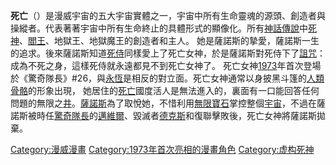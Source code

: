 {{expand|time=2015-04-17T07:21:01+00:00}}
{{unreferenced|time=2015-04-17T07:21:01+00:00}}
{{Infobox comics character
|image=
|caption=
|character_name=死亡<br>{{lang|en|Death}}
|publisher=[[漫威漫畫|漫威漫畫]]
|debut=《[[驚奇隊長_(漫威漫畫)|驚奇隊長]]》#26 (1973年6月)
|creators={{le|邁克·弗里德里希|Mike Friedrich}}<br />{{le|吉姆·史達林|Jim Starlin}}
|alliances=五大神
|partners=
|aliases=
|powers=無所不能<br>
無所不在<br>
無所不知<br>
}}

'''死亡'''（{{lang-en|Death}}）是漫威宇宙的五大宇宙實體之一，宇宙中所有生命靈魂的源頭、創造者與操縱者。代表著著宇宙中所有生命終止的具體形式的顯像化。所有[[神話|神話]][[傳說|傳說]]中[[死神|死神]]、[[閻王|閻王]]、地獄王、地獄魔王的創造者和主人。
她是薩諾斯的摯愛，薩諾斯一生的追求。後來薩諾斯知道[[死侍|死侍]]同樣愛上了死亡女神，於是薩諾斯對死侍下了[[詛咒|詛咒]]：成為不死之身，這樣死侍就永遠都見不到死亡女神了。
死亡女神[[1973|1973]]年首次登場於《驚奇隊長》#26，與[[永恆|永恆]]是相反的對立面。死亡女神通常以身披黑斗篷的[[人類|人類]][[骨骼|骨骼]]的形象出現，
她居住的[[死亡|死亡]]國度活人是無法進入的，裏面有一口能回答任何問題的無限之[[井|井]]。[[薩諾斯|薩諾斯]]為了取悅她，不惜利用[[無限寶石|無限寶石]]掌控整個[[宇宙|宇宙]]，不過在薩諾斯被時任[[驚奇隊長|驚奇隊長]]的[[邁維爾|邁維爾]]、毀滅者[[德克斯|德克斯]]和復聯擊敗後，死亡女神將薩諾斯拋棄。

{{死侍}}
{{薩諾斯}}
{{漫威宇宙实体}}

[[Category:漫威漫畫|Category:漫威漫畫]]
[[Category:1973年首次亮相的漫畫角色|Category:1973年首次亮相的漫畫角色]]
[[Category:虚构死神|Category:虚构死神]]